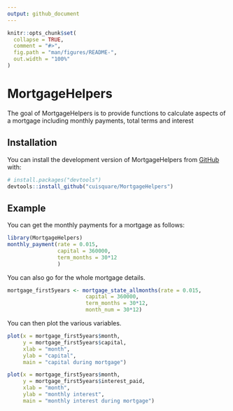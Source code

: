 ```yaml
---
output: github_document
---
```


<!-- README.md is generated from README.Rmd. Please edit that file -->

```r
knitr::opts_chunk$set(
  collapse = TRUE,
  comment = "#>",
  fig.path = "man/figures/README-",
  out.width = "100%"
)
```

# MortgageHelpers

<!-- badges: start -->
<!-- badges: end -->

The goal of MortgageHelpers is to provide functions to calculate aspects of a 
mortgage including monthly payments, total terms and interest

## Installation

You can install the development version of MortgageHelpers from [GitHub](https://github.com/) with:

``` r
# install.packages("devtools")
devtools::install_github("cuisquare/MortgageHelpers")
```

## Example

You can get the monthly payments for a mortgage as follows:

```r
library(MortgageHelpers)
monthly_payment(rate = 0.015,
                capital = 360000,
                term_months = 30*12
                )
```
You can also go for the whole mortgage details.

```r
mortgage_first5years <- mortgage_state_allmonths(rate = 0.015,
                         capital = 360000,
                         term_months = 30*12,
                         month_num = 30*12)
```


You can then plot the various variables. 

```r

plot(x = mortgage_first5years$month,
     y = mortgage_first5years$capital,
     xlab = "month",
     ylab = "capital",
     main = "capital during mortgage")

```

```r

plot(x = mortgage_first5years$month,
     y = mortgage_first5years$interest_paid,
     xlab = "month",
     ylab = "monthly interest",
     main = "monthly interest during mortgage")

```
